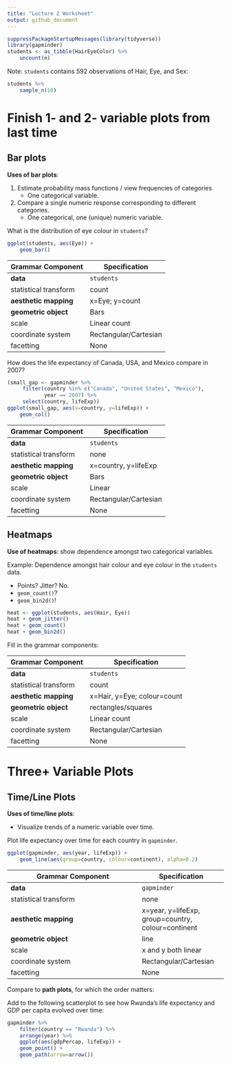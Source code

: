 ```yaml
---
title: "Lecture 2 Worksheet"
output: github_document
---
```


```r
suppressPackageStartupMessages(library(tidyverse))
library(gapminder)
students <- as_tibble(HairEyeColor) %>% 
    uncount(n)
```

Note: `students` contains 592 observations of Hair, Eye, and Sex:

```r
students %>% 
    sample_n(10)
```

# Finish 1- and 2- variable plots from last time

## Bar plots

__Uses of bar plots__: 

1. Estimate probability mass functions / view frequencies of categories
    - One categorical variable.
2. Compare a single numeric response corresponding to different categories.
    - One categorical, one (unique) numeric variable.

What is the distribution of eye colour in `students`?

```r
ggplot(students, aes(Eye)) +
    geom_bar()
```

| Grammar Component     | Specification |
|-----------------------|---------------|
| __data__              | `students` |
| statistical transform | count |
| __aesthetic mapping__ | x=Eye; y=count |
| __geometric object__  | Bars |
| scale                 | Linear count |
| coordinate system     | Rectangular/Cartesian |
| facetting             | None |

How does the life expectancy of Canada, USA, and Mexico compare in 2007?

```r
(small_gap <- gapminder %>% 
     filter(country %in% c("Canada", "United States", "Mexico"),
            year == 2007) %>% 
     select(country, lifeExp))
ggplot(small_gap, aes(x=country, y=lifeExp)) +
    geom_col()
```

| Grammar Component     | Specification |
|-----------------------|---------------|
| __data__              | `students` |
| statistical transform | none |
| __aesthetic mapping__ | x=country, y=lifeExp |
| __geometric object__  | Bars |
| scale                 | Linear |
| coordinate system     | Rectangular/Cartesian |
| facetting             | None |

## Heatmaps

__Use of heatmaps__: show dependence amongst two categorical variables.

Example: Dependence amongst hair colour and eye colour in the `students` data.

- Points? Jitter? No.
- `geom_count()`?
- `geom_bin2d()`!

```r
heat <- ggplot(students, aes(Hair, Eye))
heat + geom_jitter()
heat + geom_count()
heat + geom_bin2d()
```

Fill in the grammar components:

| Grammar Component     | Specification |
|-----------------------|---------------|
| __data__              | `students` |
| statistical transform | count |
| __aesthetic mapping__ | x=Hair, y=Eye; colour=count |
| __geometric object__  | rectangles/squares |
| scale                 | Linear count |
| coordinate system     | Rectangular/Cartesian |
| facetting             | None |

# Three+ Variable Plots

## Time/Line Plots

__Uses of time/line plots__: 

- Visualize trends of a numeric variable over time.

Plot life expectancy over time for each country in `gapminder`.

```r
ggplot(gapminder, aes(year, lifeExp)) +
    geom_line(aes(group=country, colour=continent), alpha=0.2)
```

| Grammar Component     | Specification |
|-----------------------|---------------|
| __data__              | `gapminder` |
| statistical transform | none |
|__aesthetic mapping__|x=year, y=lifeExp, group=country, colour=continent |
| __geometric object__  | line |
| scale                 | x and y both linear |
| coordinate system     | Rectangular/Cartesian |
| facetting             | None |

Compare to __path plots__, for which the order matters:

Add to the following scatterplot to see how Rwanda's life expectancy and GDP per capita evolved over time:

```r
gapminder %>% 
    filter(country == "Rwanda") %>% 
    arrange(year) %>% 
    ggplot(aes(gdpPercap, lifeExp)) +
    geom_point() +
    geom_path(arrow=arrow())
```
